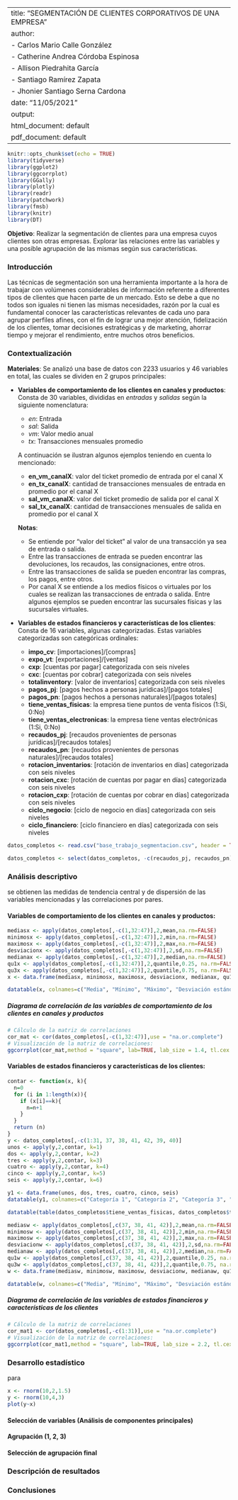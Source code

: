 <div class=text-justify>
---
title: "SEGMENTACIÓN DE CLIENTES CORPORATIVOS DE UNA EMPRESA"
author:
- Carlos Mario Calle González
- Catherine Andrea Córdoba Espinosa
- Allison Piedrahita García
- Santiago Ramírez Zapata
- Jhonier Santiago Serna Cardona
date: "11/05/2021"
output:
  html_document: default
  pdf_document: default
---

```r
knitr::opts_chunk$set(echo = TRUE)
library(tidyverse)
library(ggplot2)
library(ggcorrplot)
library(GGally)
library(plotly)
library(readr)
library(patchwork)
library(fmsb)
library(knitr)
library(DT)
```


**Objetivo**: Realizar la segmentación de clientes para una empresa cuyos clientes son otras empresas. Explorar las relaciones entre las variables y una posible agrupación de las mismas según sus características.

### Introducción
Las técnicas de segmentación son una herramienta importante a la hora de trabajar con volúmenes considerables de información referente a diferentes tipos de clientes que hacen parte de un mercado. Esto se debe a que no todos son iguales ni tienen las mismas necesidades, razón por la cual es fundamental conocer las características relevantes de cada uno para agrupar perfiles afines, con el fin de lograr una mejor atención, fidelización de los clientes, tomar decisiones estratégicas y de marketing, ahorrar tiempo y mejorar el rendimiento, entre muchos otros beneficios.

### Contextualización

**Materiales**: Se analizó una base de datos con $2233$ usuarios y $46$ variables en total, las cuales se dividen en 2 grupos principales:

* **Variables de comportamiento de los clientes en canales y productos**: Consta de $30$ variables, divididas en *entradas* y *salidas* según la siguiente nomenclatura:
  * $en$: Entrada
  * $sal$: Salida
  * $vm$: Valor medio anual 
  * $tx$: Transacciones mensuales promedio

  A continuación se ilustran algunos ejemplos teniendo en cuenta lo mencionado:
  
  * **en_vm_canalX**: valor del ticket promedio de entrada por el canal X
  * **en_tx_canalX**: cantidad de transacciones mensuales de entrada en promedio por el canal X
  * **sal_vm_canalX**: valor del ticket promedio de salida por el canal X
  * **sal_tx_canalX**: cantidad de transacciones mensuales de salida en promedio por el canal X


  **Notas**: 
    - Se entiende por "valor del ticket" al valor de una transacción ya sea de entrada o salida.
    - Entre las transacciones de entrada se pueden encontrar las devoluciones, los recaudos, las consignaciones, entre otros.
    - Entre las transacciones de salida se pueden encontrar las compras, los pagos, entre otros.
    - Por canal X se entiende a los medios físicos o virtuales por los cuales se realizan las transacciones de entrada o salida. Entre algunos ejemplos se pueden encontrar las sucursales físicas y las sucursales virtuales.


* **Variables de estados financieros y características de los clientes**: Consta de $16$ variables, algunas categorizadas. Estas variables categorizadas son categóricas ordinales:

  * **impo_cv**: [importaciones]/[compras] 
  * **expo_vt**: [exportaciones]/[ventas]
  * **cxp**: [cuentas por pagar] categorizada con seis niveles
  * **cxc**: [cuentas por cobrar] categorizada con seis niveles
  * **totalinventory**: [valor de inventarios] categorizada con seis niveles
  * **pagos_pj**: [pagos hechos a personas jurídicas]/[pagos totales]
  * **pagos_pn**: [pagos hechos a personas naturales]/[pagos totales]
  * **tiene_ventas_fisicas**: la empresa tiene puntos de venta físicos (1:Si, 0:No)
  * **tiene_ventas_electronicas**: la empresa tiene ventas electrónicas (1:Si, 0:No)
  * **recaudos_pj**: [recaudos provenientes de personas jurídicas]/[recaudos totales]
  * **recaudos_pn**: [recaudos provenientes de personas naturales]/[recaudos totales]
  * **rotacion_inventarios**: [rotación de inventarios en días] categorizada con seis niveles
  * **rotacion_cxc**: [rotación de cuentas por pagar en días] categorizada con seis niveles
  * **rotacion_cxp**: [rotación de cuentas por cobrar en días] categorizada con seis niveles
  * **ciclo_negocio**: [ciclo de negocio en días] categorizada con seis niveles
  * **ciclo_financiero**: [ciclo financiero en días] categorizada con seis niveles

```r
datos_completos <- read.csv("base_trabajo_segmentacion.csv", header = TRUE, sep = ";")
```


```r
datos_completos <- select(datos_completos, -c(recaudos_pj, recaudos_pn))
```

### Análisis descriptivo
se obtienen las medidas de tendencia central y de dispersión de las variables mencionadas y las correlaciones por pares.

#### **Variables de comportamiento de los clientes en canales y productos:**
```r
mediasx <- apply(datos_completos[,-c(1,32:47)],2,mean,na.rm=FALSE)
minimosx <- apply(datos_completos[,-c(1,32:47)],2,min,na.rm=FALSE)
maximosx <- apply(datos_completos[,-c(1,32:47)],2,max,na.rm=FALSE)
desviacionx <- apply(datos_completos[,-c(1,32:47)],2,sd,na.rm=FALSE)
medianax <- apply(datos_completos[,-c(1,32:47)],2,median,na.rm=FALSE)
qu1x <- apply(datos_completos[,-c(1,32:47)],2,quantile,0.25, na.rm=FALSE)
qu3x <- apply(datos_completos[,-c(1,32:47)],2,quantile,0.75, na.rm=FALSE)
x <- data.frame(mediasx, minimosx, maximosx, desviacionx, medianax, qu1x, qu3x)

datatable(x, colnames=c("Media", "Mínimo", "Máximo", "Desviación estándar", "Mediana", "Cuartil 1", "Cuartil 3"),caption = "MEDIDAS DE TENDENCIA CENTRAL PARA VARIABLES DE COMPORTAMIENTO DE LOS CLIENTES EN CANALES Y PRODUCTOS", class = "cell-border" )
```

##### **Diagrama de correlación de las variables de comportamiento de los clientes en canales y productos**
```r
# Cálculo de la matriz de correlaciones
cor_mat <- cor(datos_completos[,-c(1,32:47)],use = "na.or.complete")
# Visualización de la matriz de correlaciones:
ggcorrplot(cor_mat,method = "square", lab=TRUE, lab_size = 1.4, tl.cex = 8, colors = c("#6D9EC1", "white", "#E46726"))
```

#### **Variables de estados financieros y características de los clientes:**
```r
contar <- function(x, k){
  n=0
  for (i in 1:length(x)){
    if (x[i]==k){
      n=n+1
    }
  }
  return (n)
}
y <- datos_completos[,-c(1:31, 37, 38, 41, 42, 39, 40)]
unos <- apply(y,2,contar, k=1)
dos <- apply(y,2,contar, k=2)
tres <- apply(y,2,contar, k=3)
cuatro <- apply(y,2,contar, k=4)
cinco <- apply(y,2,contar, k=5)
seis <- apply(y,2,contar, k=6)

y1 <- data.frame(unos, dos, tres, cuatro, cinco, seis)
datatable(y1, colnames=c("Categoría 1", "Categoría 2", "Categoría 3", "Categoria 4", "Categoria 5", "Categoria 6"),caption = "FRECUENCIAS DE LAS VARIABLES DE ESTADOS FINANCIEROS Y CARACTERÍSTICAS DE LOS CLIENTES, CATEGORIZADAS", class = "cell-border")

datatable(table(datos_completos$tiene_ventas_fisicas, datos_completos$tiene_ventas_electronicas), rownames= FALSE, colnames = c("Tiendas físicas", "Tiendas electrónicas", "Frecuencias"), class="cell-border", caption = "¿EL CLIENTE CUENTA CON TIENDA FÍSICA Y/O ELECTRÓNICA [1: Sí, 0: No]?")

mediasw <- apply(datos_completos[,c(37, 38, 41, 42)],2,mean,na.rm=FALSE)
minimosw <- apply(datos_completos[,c(37, 38, 41, 42)],2,min,na.rm=FALSE)
maximosw <- apply(datos_completos[,c(37, 38, 41, 42)],2,max,na.rm=FALSE)
desviacionw <- apply(datos_completos[,c(37, 38, 41, 42)],2,sd,na.rm=FALSE)
medianaw <- apply(datos_completos[,c(37, 38, 41, 42)],2,median,na.rm=FALSE)
qu1w <- apply(datos_completos[,c(37, 38, 41, 42)],2,quantile,0.25, na.rm=FALSE)
qu3w <- apply(datos_completos[,c(37, 38, 41, 42)],2,quantile,0.75, na.rm=FALSE)
w <- data.frame(mediasw, minimosw, maximosw, desviacionw, medianaw, qu1w, qu3w)

datatable(w, colnames=c("Media", "Mínimo", "Máximo", "Desviación estándar", "Mediana", "Cuartil 1", "Cuartil 3"),caption = "MEDIDAS DE TENDENCIA CENTRAL PARA LOS PAGOS Y RECAUDOS PROVENIENTES DE PERSONAS JURÍDICAS O NATURALES", class = "cell-border")
```

##### **Diagrama de correlación de las variables de estados financieros y características de los clientes**
```r
# Cálculo de la matriz de correlaciones
cor_mat1 <- cor(datos_completos[,-c(1:31)],use = "na.or.complete")
# Visualización de la matriz de correlaciones:
ggcorrplot(cor_mat1,method = "square", lab=TRUE, lab_size = 2.2, tl.cex = 8, colors = c("#6D9EC1", "white", "#E46726"))
```


### Desarrollo estadístico
para
```r
x <- rnorm(10,2,1.5)
y <- rnorm(10,4,3)
plot(y~x)
```

#### Selección de variables (Análisis de componentes principales)
#### Agrupación (1, 2, 3)
#### Selección de agrupación final

### Descripción de resultados

### Conclusiones

</div>